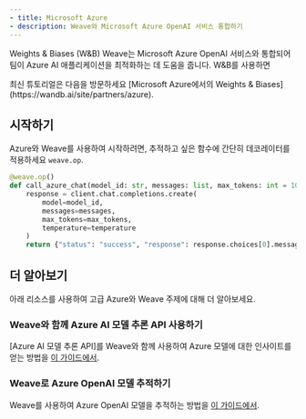 ```yaml
---
- title: Microsoft Azure
- description: Weave와 Microsoft Azure OpenAI 서비스 통합하기
---
```


Weights & Biases (W\&B) Weave는 Microsoft Azure OpenAI 서비스와 통합되어 팀이 Azure AI 애플리케이션을 최적화하는 데 도움을 줍니다. W\&B를 사용하면

<Tip>
  최신 튜토리얼은 다음을 방문하세요 [Microsoft Azure에서의 Weights & Biases](https://wandb.ai/site/partners/azure).
</Tip>

## 시작하기

Azure와 Weave를 사용하여 시작하려면, 추적하고 싶은 함수에 간단히 데코레이터를 적용하세요 `weave.op`.

```python
@weave.op()
def call_azure_chat(model_id: str, messages: list, max_tokens: int = 1000, temperature: float = 0.5):
    response = client.chat.completions.create(
        model=model_id,
        messages=messages,
        max_tokens=max_tokens,
        temperature=temperature
    )
    return {"status": "success", "response": response.choices[0].message.content}

```

## 더 알아보기

아래 리소스를 사용하여 고급 Azure와 Weave 주제에 대해 더 알아보세요.

### Weave와 함께 Azure AI 모델 추론 API 사용하기

\[Azure AI 모델 추론 API]를 Weave와 함께 사용하여 Azure 모델에 대한 인사이트를 얻는 방법을 [이 가이드에서](https://wandb.ai/byyoung3/ML-NEWS2/reports/A-guide-to-using-the-Azure-AI-model-inference-API--Vmlldzo4OTY1MjEy#tutorial:-implementing-azure-ai-model-inference-api-with-w\&b-weave-).

### Weave로 Azure OpenAI 모델 추적하기

Weave를 사용하여 Azure OpenAI 모델을 추적하는 방법을 [이 가이드에서](https://wandb.ai/a-sh0ts/azure-weave-cookbook/reports/How-to-use-Azure-OpenAI-and-Azure-AI-Studio-with-W-B-Weave--Vmlldzo4MTI0NDgy).
